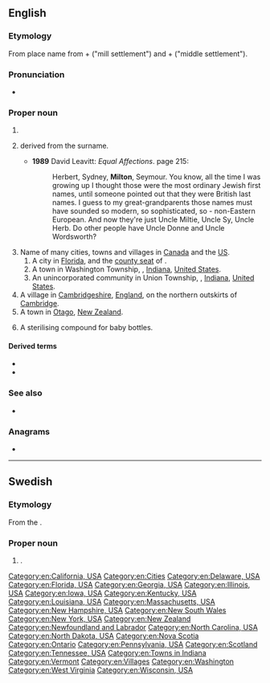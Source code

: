 ==English==
{{wikipedia}}

===Etymology===
From {{etyl|ang|en}} place name from {{m|ang|mylen}} + {{m|ang|tun}} ("mill settlement") and {{m|ang|middel}} + {{m|ang|tun}} ("middle settlement").

===Pronunciation===
* {{IPA|/ˈmɪltən/|lang=en}}

===Proper noun===
{{en-proper noun}}

# {{surname|[[habitational]]|lang=en|from=Old English}}
# {{given name|male|from=surnames}} derived from the surname.
#* '''1989''' David Leavitt: ''Equal Affections''. {{ISBN|0-670-821977}} page 215:
#*: Herbert, Sydney, '''Milton''', Seymour. You know, all the time I was growing up I thought those were the most ordinary Jewish first names, until someone pointed out that they were British last names. I guess to my great-grandparents those names must have sounded so modern, so sophisticated, so - non-Eastern European. And now they're just Uncle Miltie, Uncle Sy, Uncle Herb. Do other people have Uncle Donne and Uncle Wordsworth?
# Name of many cities, towns and villages in [[Canada]] and the [[US]].
## A city in [[Florida]], and the [[county seat]] of {{l|en|Santa Rosa County}}.
## A town in Washington Township, {{l|en|Wayne County}}, [[Indiana]], [[United States]].
## An unincorporated community in Union Township, {{l|en|Ohio County}}, [[Indiana]], [[United States]].
# A village in [[Cambridgeshire]], [[England]], on the northern outskirts of [[Cambridge]].
# A town in [[Otago]], [[New Zealand]].
# {{rfv-sense|en}} A sterilising compound for baby bottles.

====Derived terms====
* {{l|en|Milton Keynes}}
* {{l|en|New Milton}}

===See also===
* {{pedialite}}

{{topics|en|England|Villages in England}}

===Anagrams===
* {{anagrams|en|Tomlin}}

[[Category:en:California, USA]]
[[Category:en:Cities]]
[[Category:en:Delaware, USA]]
[[Category:en:Florida, USA]]
[[Category:en:Georgia, USA]]
[[Category:en:Illinois, USA]]
[[Category:en:Iowa, USA]]
[[Category:en:Kentucky, USA]]
[[Category:en:Louisiana, USA]]
[[Category:en:Massachusetts, USA]]
[[Category:en:New Hampshire, USA]]
[[Category:en:New South Wales]]
[[Category:en:New York, USA]]
[[Category:en:New Zealand]]
[[Category:en:Newfoundland and Labrador]]
[[Category:en:North Carolina, USA]]
[[Category:en:North Dakota, USA]]
[[Category:en:Nova Scotia]]
[[Category:en:Ontario]]
[[Category:en:Pennsylvania, USA]]
[[Category:en:Scotland]]
[[Category:en:Tennessee, USA]]
[[Category:en:Towns in Indiana]]
[[Category:en:Vermont]]
[[Category:en:Villages]]
[[Category:en:Washington]]
[[Category:en:West Virginia]]
[[Category:en:Wisconsin, USA]]

----

==Swedish==

===Etymology===
From the {{etyl|en|sv}} {{m|en|Milton}}.

===Proper noun===
{{sv-proper noun|c}}

# {{given name|male|lang=sv}}.